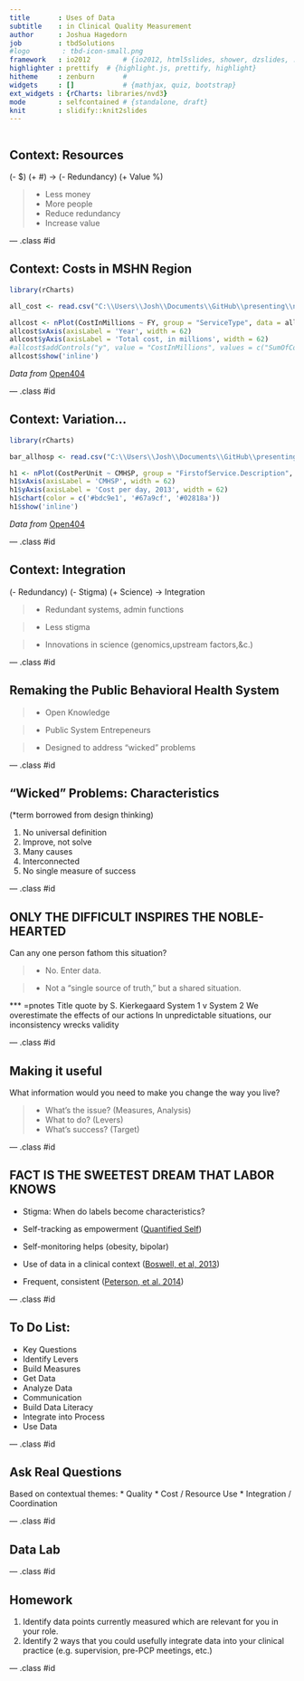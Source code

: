 ```yaml
---
title       : Uses of Data
subtitle    : in Clinical Quality Measurement
author      : Joshua Hagedorn
job         : tbdSolutions
#logo        : tbd-icon-small.png
framework   : io2012        # {io2012, html5slides, shower, dzslides, ...}
highlighter : prettify  # {highlight.js, prettify, highlight}
hitheme     : zenburn       #      
widgets     : []            # {mathjax, quiz, bootstrap}
ext_widgets : {rCharts: libraries/nvd3}
mode        : selfcontained # {standalone, draft}
knit        : slidify::knit2slides
---
```


```r
```

## Context: Resources
(- $) (+ #) -> (- Redundancy) (+ Value %)

>- Less money
>- More people
>- Reduce redundancy
>- Increase value

--- .class #id 

## Context: Costs in MSHN Region

```r
library(rCharts)

all_cost <- read.csv("C:\\Users\\Josh\\Documents\\GitHub\\presenting\\nccmh_clinical_data\\assets\\all_cost.csv")

allcost <- nPlot(CostInMillions ~ FY, group = "ServiceType", data = all_cost,type = 'stackedAreaChart', id = 'chart')
allcost$xAxis(axisLabel = 'Year', width = 62)
allcost$yAxis(axisLabel = 'Total cost, in millions', width = 62)
#allcost$addControls("y", value = "CostInMillions", values = c("SumOfCost","Cost1kSvd"))
allcost$show('inline')
```

*Data from* [Open404](https://github.com/j-hagedorn/open404)

--- .class #id 

## Context: Variation...

```r
library(rCharts)

bar_allhosp <- read.csv("C:\\Users\\Josh\\Documents\\GitHub\\presenting\\nccmh_clinical_data\\assets\\bar_allhosp.csv")

h1 <- nPlot(CostPerUnit ~ CMHSP, group = "FirstofService.Description", data = bar_allhosp, type = "multiBarChart", id = "Cost per unit")
h1$xAxis(axisLabel = 'CMHSP', width = 62)
h1$yAxis(axisLabel = 'Cost per day, 2013', width = 62)
h1$chart(color = c('#bdc9e1', '#67a9cf', '#02818a'))
h1$show('inline')
```

*Data from* [Open404](https://github.com/j-hagedorn/open404)

--- .class #id 

## Context: Integration
(- Redundancy) (- Stigma) (+ Science) -> Integration

>- Redundant systems, admin functions

>- Less stigma

>- Innovations in science (genomics,upstream factors,&c.)

--- .class #id 

## Remaking the Public Behavioral Health System

>- Open Knowledge

>- Public System Entrepeneurs

>- Designed to address "wicked" problems

--- .class #id 

## "Wicked" Problems: Characteristics
(*term borrowed from design thinking)

1. No universal definition
2. Improve, not solve
3. Many causes
4. Interconnected
5. No single measure of success

--- .class #id 

## ONLY THE DIFFICULT INSPIRES THE NOBLE-HEARTED 

Can any one person fathom this situation?

>- No.   Enter data.

>- Not a "single source of truth," but a shared situation.

*** =pnotes
Title quote by S. Kierkegaard
System 1 v System 2 
We overestimate the effects of our actions
In unpredictable situations, our inconsistency wrecks validity

--- .class #id 

## Making it useful

What information would you need to make you change the way you live?

>- What's the issue? (Measures, Analysis)
>- What to do? (Levers)
>- What's success? (Target)

--- .class #id 

## FACT IS THE SWEETEST DREAM THAT LABOR KNOWS

* Stigma: When do labels become characteristics?

* Self-tracking as empowerment
([Quantified Self](http://quantifiedself.com/))

* Self-monitoring helps (obesity, bipolar)

* Use of data in a clinical context
([Boswell, et al, 2013](http://www.scottdmiller.com/wp-content/uploads/2014/06/Implementing-routine-outcome-monitoring-in-clinical-practice-Benefits-challenges-and-solutions-Psychotherapy-Research_Boswell-Kraus-Mi.pdf))

* Frequent, consistent 
([Peterson, et al. 2014](http://onlinelibrary.wiley.com/doi/10.1002/oby.20807/full))

--- .class #id 

## To Do List:

* Key Questions
* Identify Levers
* Build Measures
* Get Data
* Analyze Data
* Communication
* Build Data Literacy
* Integrate into Process
* Use Data

--- .class #id 

## Ask Real Questions

Based on contextual themes:
* Quality
* Cost / Resource Use
* Integration / Coordination

--- .class #id

## Data Lab

--- .class #id

## Homework
1. Identify data points currently measured which are relevant for you in your role.
2. Identify 2 ways that you could usefully integrate data into your clinical practice (e.g. supervision, pre-PCP meetings, etc.)

--- .class #id

<style> 
.title-slide {
  background-color: #ffffff; /* #EDE0CF; ; #CA9F9D*/
  /* background-image:url(http://goo.gl/EpXln); */
} 
</style>
